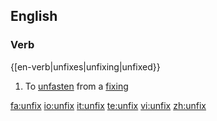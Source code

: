 ==English==

===Verb===
{[en-verb|unfixes|unfixing|unfixed}}

# To [[unfasten]] from a [[fixing]]

[[fa:unfix]]
[[io:unfix]]
[[it:unfix]]
[[te:unfix]]
[[vi:unfix]]
[[zh:unfix]]
